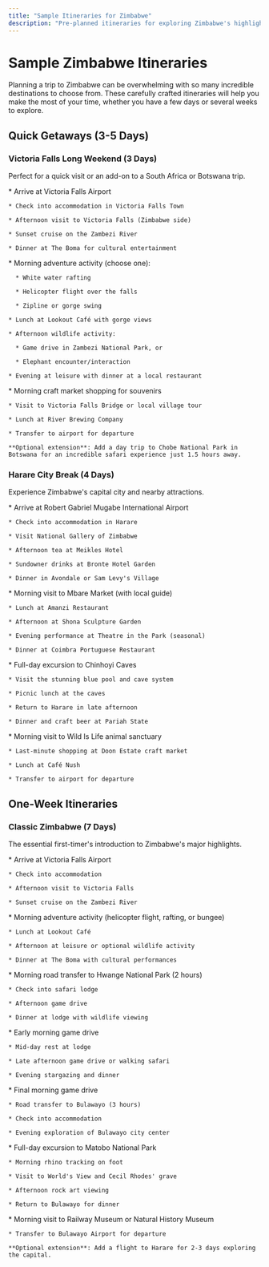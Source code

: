 ```yaml
---
title: "Sample Itineraries for Zimbabwe"
description: "Pre-planned itineraries for exploring Zimbabwe's highlights, from weekend getaways to comprehensive multi-week adventures"
---
```


# Sample Zimbabwe Itineraries

Planning a trip to Zimbabwe can be overwhelming with so many incredible destinations to choose from. These carefully crafted itineraries will help you make the most of your time, whether you have a few days or several weeks to explore.

## Quick Getaways (3-5 Days)

### Victoria Falls Long Weekend (3 Days)

Perfect for a quick visit or an add-on to a South Africa or Botswana trip.

<AccordionGroup>
  <Accordion icon="1" title="Day 1: Arrival & Falls Visit">
    * Arrive at Victoria Falls Airport

    * Check into accommodation in Victoria Falls Town

    * Afternoon visit to Victoria Falls (Zimbabwe side)

    * Sunset cruise on the Zambezi River

    * Dinner at The Boma for cultural entertainment
  </Accordion>

  <Accordion icon="2" title="Day 2: Adventure Activities">
    * Morning adventure activity (choose one):

      * White water rafting

      * Helicopter flight over the falls

      * Zipline or gorge swing

    * Lunch at Lookout Café with gorge views

    * Afternoon wildlife activity:

      * Game drive in Zambezi National Park, or

      * Elephant encounter/interaction

    * Evening at leisure with dinner at a local restaurant
  </Accordion>

  <Accordion icon="3" title="Day 3: Cultural Activities & Departure">
    * Morning craft market shopping for souvenirs

    * Visit to Victoria Falls Bridge or local village tour

    * Lunch at River Brewing Company

    * Transfer to airport for departure

    **Optional extension**: Add a day trip to Chobe National Park in Botswana for an incredible safari experience just 1.5 hours away.
  </Accordion>
</AccordionGroup>

### Harare City Break (4 Days)

Experience Zimbabwe's capital city and nearby attractions.

<AccordionGroup>
  <Accordion icon="1" title="Day 1: Arrival & City Orientation">
    * Arrive at Robert Gabriel Mugabe International Airport

    * Check into accommodation in Harare

    * Visit National Gallery of Zimbabwe

    * Afternoon tea at Meikles Hotel

    * Sundowner drinks at Bronte Hotel Garden

    * Dinner in Avondale or Sam Levy's Village
  </Accordion>

  <Accordion icon="2" title="Day 2: Cultural Immersion">
    * Morning visit to Mbare Market (with local guide)

    * Lunch at Amanzi Restaurant

    * Afternoon at Shona Sculpture Garden

    * Evening performance at Theatre in the Park (seasonal)

    * Dinner at Coimbra Portuguese Restaurant
  </Accordion>

  <Accordion icon="3" title="Day 3: Day Trip to Chinhoyi">
    * Full-day excursion to Chinhoyi Caves

    * Visit the stunning blue pool and cave system

    * Picnic lunch at the caves

    * Return to Harare in late afternoon

    * Dinner and craft beer at Pariah State
  </Accordion>

  <Accordion icon="4" title="Day 4: Nature & Departure">
    * Morning visit to Wild Is Life animal sanctuary

    * Last-minute shopping at Doon Estate craft market

    * Lunch at Café Nush

    * Transfer to airport for departure
  </Accordion>
</AccordionGroup>

## One-Week Itineraries

### Classic Zimbabwe (7 Days)

The essential first-timer's introduction to Zimbabwe's major highlights.

<AccordionGroup>
  <Accordion icon="1" title="Day 1: Victoria Falls Arrival">
    * Arrive at Victoria Falls Airport

    * Check into accommodation

    * Afternoon visit to Victoria Falls

    * Sunset cruise on the Zambezi River
  </Accordion>

  <Accordion icon="2" title="Day 2: Victoria Falls Activities">
    * Morning adventure activity (helicopter flight, rafting, or bungee)

    * Lunch at Lookout Café

    * Afternoon at leisure or optional wildlife activity

    * Dinner at The Boma with cultural performances
  </Accordion>

  <Accordion icon="3" title="Day 3: Transfer to Hwange">
    * Morning road transfer to Hwange National Park (2 hours)

    * Check into safari lodge

    * Afternoon game drive

    * Dinner at lodge with wildlife viewing
  </Accordion>

  <Accordion icon="4" title="Day 4: Hwange Safari">
    * Early morning game drive

    * Mid-day rest at lodge

    * Late afternoon game drive or walking safari

    * Evening stargazing and dinner
  </Accordion>

  <Accordion icon="5" title="Day 5: Hwange to Bulawayo">
    * Final morning game drive

    * Road transfer to Bulawayo (3 hours)

    * Check into accommodation

    * Evening exploration of Bulawayo city center
  </Accordion>

  <Accordion icon="6" title="Day 6: Matobo Hills">
    * Full-day excursion to Matobo National Park

    * Morning rhino tracking on foot

    * Visit to World's View and Cecil Rhodes' grave

    * Afternoon rock art viewing

    * Return to Bulawayo for dinner
  </Accordion>

  <Accordion icon="7" title="Day 7: Departure">
    * Morning visit to Railway Museum or Natural History Museum

    * Transfer to Bulawayo Airport for departure

    **Optional extension**: Add a flight to Harare for 2-3 days exploring the capital.
  </Accordion>
</AccordionGroup>
